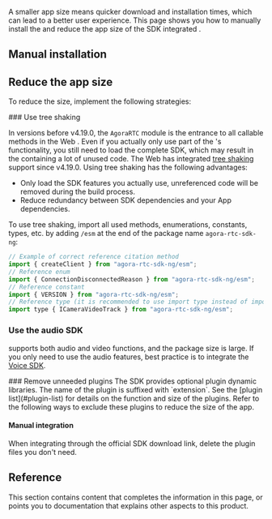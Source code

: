 
A smaller app size means quicker download and installation times, which can lead to a better user experience. This page shows you how to manually install the <Vg k="VSDK" /> and reduce the app size of the SDK integrated <Vpl k="CLIENT" />.

## Manual installation

<Setup />

## Reduce the app size

To reduce the <Vpl k="CLIENT" /> size, implement the following strategies:

<PlatformWrapper platform="web">
### Use tree shaking

In versions before v4.19.0, the `AgoraRTC` module is the entrance to all callable methods in the Web <Vg k="VSDK" />. Even if you actually only use part of the <Vg k="VSDK" />'s functionality, you still need to load the complete SDK, which may result in the <Vpl k="CLIENT" /> containing a lot of unused code.
The Web <Vg k="VSDK" /> has integrated [tree shaking](https://webpack.js.org/guides/tree-shaking/) support since v4.19.0. Using tree shaking has the following advantages:
- Only load the SDK features you actually use, unreferenced code will be removed during the build process.
- Reduce redundancy between SDK dependencies and your App dependencies.

To use tree shaking, import all used methods, enumerations, constants, types, etc. by adding `/esm` at the end of the package name `agora-rtc-sdk-ng`:

```javascript
// Example of correct reference citation method
import { createClient } from "agora-rtc-sdk-ng/esm";
// Reference enum
import { ConnectionDisconnectedReason } from "agora-rtc-sdk-ng/esm";
// Reference constant
import { VERSION } from "agora-rtc-sdk-ng/esm";
// Reference type (it is recommended to use import type instead of import to improve compilation speed)
import type { ICameraVideoTrack } from "agora-rtc-sdk-ng/esm";

```
</PlatformWrapper>

### Use the audio SDK
<Vg k="VSDK" /> supports both audio and video functions, and the package size is large. If you only need to use the audio features, best practice is to integrate the [Voice SDK](../../sdks).

<PlatformWrapper notAllowed="web,electron,unity,flutter,react-native" >
### Remove unneeded plugins
The SDK provides optional plugin dynamic libraries. The name of the plugin is suffixed with `extension`. See the [plugin list](#plugin-list) for details on the function and size of the plugins. Refer to the following ways to exclude these plugins to reduce the size of the app.

#### Manual integration
When integrating through the official SDK download link, delete the plugin files you don't need.

<Implementation />

## Reference

This section contains content that completes the information in this page, or points you to documentation that explains other aspects to this product.

<Reference />

</PlatformWrapper>

